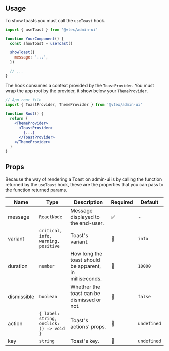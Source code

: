 
<Section hasExplanation>

## Usage

To show toasts you must call the `useToast` hook.

```jsx
import { useToast } from '@vtex/admin-ui'

function YourComponent() {
  const showToast = useToast()

  showToast({
    message: '...',
  })

  // ...
}
```

The hook consumes a context provided by the `ToastProvider`. You must wrap the app root by the provider, it show below your `ThemeProvider`.
<br />

```jsx
// App root file
import { ToastProvider, ThemeProvider } from '@vtex/admin-ui'

function Root() {
  return (
    <ThemeProvider>
      <ToastProvider>
        {...}
      </ToastProvider>
    </ThemeProvider>
  )
}
```

</Section>

<Section hasExplanation>

## Props

Because the way of rendering a Toast on admin-ui is by calling the function returned by the `useToast` hook, these are the properties that you can pass to the function returned params.

| Name        | Type                                     | Description                                             | Required | Default     |
| ----------- | ---------------------------------------- | ------------------------------------------------------- | -------- | ----------- |
| message     | `ReactNode`                              | Message displayed to the end-user.                      | ✅       | -           |
| variant     | `critical, info, warning, positive`      | Toast's variant.                                        | 🚫       | `info`      |
| duration    | `number`                                 | How long the toast should be apparent, in milliseconds. | 🚫       | `10000`     |
| dismissible | `boolean`                                | Whether the toast can be dismissed or not.              | 🚫       | `false`     |
| action      | `{ label: string, onClick: () => void }` | Toast's actions' props.                                 | 🚫       | `undefined` |
| key         | `string`                                 | Toast's key.                                            | 🚫       | `undefined` |

</Section>